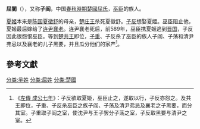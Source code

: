 {{Infobox 先秦人物
|名稱= 屈閻
|圖像=
|圖說=
|姓=[[羋姓|羋]]
|氏=[[屈氏|屈]]
|名=閻
|字=
|別名=
|別字=
|諡號=
|時代=春秋時期
|國家=[[楚國|楚國]]
|身份=
|出生=
|逝世=前589年
|在位=
|父=
|母=
|正妻=
|妾=
|子女=
|太子=
}}
'''屈閻'''（{{bd|？||前589年||catIdx=Q}}），又称'''子阎'''，中国[[春秋時期|春秋時期]][[楚國|楚國]][[屈氏|屈氏]]，[[巫臣|巫臣]]的族人。

[[夏姬|夏姬]]本来是[[陈国|陈国]][[夏徵舒|夏徵舒]]的母亲，[[楚庄王|楚庄王]]杀死夏徵舒。[[子反|子反]]想娶夏姬。巫臣阻止他，夏姬最后嫁给了[[连尹襄老|连尹襄老]]。连尹襄老死后，前589年，巫臣携夏姬逃到[[晋国|晋国]]，子反因此很怨恨巫臣。等到[[楚共王|楚共王]]即位，[[子重|子重]]、子反杀了巫臣的族人子阎、子荡和清尹弗忌以及襄老的儿子黑要，并且瓜分他们的家产<ref>《[[:s:春秋左氏傳/成公|左傳 成公七年]]》：子反欲取夏姬，巫臣止之，遂取以行，子反亦怨之。及共王即位，子重、子反杀巫臣之族子阎、子荡及清尹弗忌及襄老之子黑要，而分其室。子重取子阎之室，使沈尹与王子罢分子荡之室，子反取黑要与清尹之室。</ref>。

==參考文獻==
{{reflist}}
[[分类:羋姓|分类:羋姓]]
[[分类:屈姓|分类:屈姓]]
[[分类:楚國|分类:楚國]]